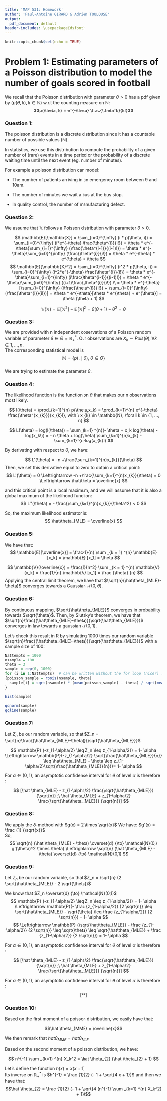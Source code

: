 ```yaml
---
title: 'MAP 531: Homework'
author: 'Paul-Antoine GIRARD & Adrien TOULOUSE'
output: 
  pdf_document: default
header-includes: \usepackage{dsfont}
---
```


```r
knitr::opts_chunk$set(echo = TRUE)
```

# Problem 1: Estimating parameters of a Poisson distribution to model the number of goals scored in football
We recall that the Poisson distribution with parameter $\theta > 0$ has a pdf given by ($p(\theta, k), k \in \mathbb{N})$ w.r.t the counting measure on $\mathbb{N}$:  
$$p(\theta, k) = e^{-\theta} \frac{\theta^k}{k!}$$

### Question 1:

The poisson distribution is a discrete distribution since it has a countable number of possible values ($\mathbb{N}$).

In statistics, we use this distribution to compute the probability of a given number of (rare) events in a time period or the probability of a discrete waiting time until the next event (eg. number of minutes).

For example a poisson distribution can model:

* The number of patients arriving in an emergency room between 9 and 10am.

* The number of minutes we wait a bus at the bus stop.

* In quality control, the number of manufacturing defect.


### Question 2:

We assume that $\mathbb{X}$ follows a Poisson distribution with parameter $\theta > 0$.  

$$
\mathbb{E}[\mathbb{X}] = \sum_{i=0}^{\infty} (i * p(\theta, i)) = \sum_{i=0}^{\infty} (i*e^{-\theta} \frac{\theta^{i}}{i!}) = \theta * e^{-\theta}\sum_{i=1}^{\infty} (\frac{\theta^{i-1}}{(i-1)!}) = \theta * e^{-\theta}\sum_{i=0}^{\infty} (\frac{\theta^{i}}{i!}) = \theta * e^{-\theta} * e^{\theta} = \theta  
$$
$$
\mathbb{E}[\mathbb{X}^2] = \sum_{i=0}^{\infty} (i^2 * p(\theta, i)) = \sum_{i=0}^{\infty} (i^2*e^{-\theta} \frac{\theta^{i}}{i!}) = \theta * e^{-\theta}\sum_{i=1}^{\infty} (i\frac{\theta^{i-1}}{(i-1)!}) = \theta * e^{-\theta}\sum_{i=0}^{\infty} ((i+1)\frac{\theta^{i}}{i!}) \\
= \theta * e^{-\theta}[\sum_{i=0}^{\infty} (i\frac{\theta^{i}}{i!}) + \sum_{i=0}^{\infty} (\frac{\theta^{i}}{i!})] = \theta * e^{-\theta}[\theta * e^{\theta} + e^{\theta}] = \theta (\theta + 1)
$$

$$
\mathbb{V} (\mathbb{X}) = \mathbb{E}[\mathbb{X}^2] - \mathbb{E}[\mathbb{X}]^2 = \theta (\theta + 1) - \theta^2 = \theta
$$

### Question 3:

We are provided with n independent observations of a Poisson random variable of parameter $\theta \in \Theta = \mathbb{R_+^*}$. Our observations are $X_k \sim Pois (\theta), \forall k \in {1, ..., n}$.  
The corresponding statistical model is $$\mathbb{M} = \{p(.\mid \theta),\ \theta \in\Theta \}$$  
We are trying to estimate the parameter $\theta$. 

### Question 4:

The likelihood function is the function on $\theta$ that makes our n observations most likely. 

$$
l(\theta) = \prod_{k=1}^{n} p(\theta,x_k) = \prod_{k=1}^{n} e^{-\theta} \frac{\theta^{x_{k}}}{x_{k}!}, with \ x_{k} \in \mathbb{N}, \forall k \in {1, ..., n}
$$ 

$$
L(\theta) = log(l(\theta)) = \sum_{k=1} ^{n}(- \theta + x_k log(\theta) - log(x_k!)) = - n \theta + log(\theta) \sum_{k=1}^{n}x_{k} - \sum_{k=1}^{n}log(x_{k}!)
$$

By derivating with respect to $\theta$, we have:

$$
L'(\theta) = -n +\frac{\sum_{k=1}^{n}x_{k}}{\theta} 
$$
Then, we set this derivative equal to zero to obtain a critical point:
$$
L'(\theta) = 0 \Leftrightarrow -n +\frac{\sum_{k=1}^{n}x_{k}}{\theta} = 0 \Leftrightarrow \hat\theta = \overline{x}
$$

and this critical point is a local maximum, and we will assume that it is also a global maximum of the likelihood function:
$$
L''(\theta) = - \frac{\sum_{k=1}^{n}x_{k}}{\theta^2} < 0
$$

So, the maximum likelihood estimator is:
$$
\hat\theta_{MLE} = \overline{x}
$$

### Question 5:

We have that:
$$
\mathbb{E}[\overline{x}] = \frac{1}{n} \sum _{k = 1} ^{n} \mathbb{E} [x_k] = \mathbb{E} [x_1] = \theta
$$

$$
\mathbb{V}(\overline{x}) = \frac{1}{n^2} \sum _{k = 1} ^{n} \mathbb{V} (x_k) = \frac{1}{n} \mathbb{V} [x_1] = \frac {\theta} {n}
$$
Applying the central limit theorem, we have that $\sqrt{n}(\hat\theta_{MLE}-\theta)$ converges towards a Gaussian $\mathcal{N}(0,\theta)$.

### Question 6:

By continuous mapping, $\sqrt{\hat\theta_{MLE}}$ converges in probability towards $\sqrt{\theta}$.
Then, by Slutsky's theorem, we have that $\sqrt{n}\frac{(\hat\theta_{MLE}-\theta)}{\sqrt{\hat\theta_{MLE}}}$ converges in law towards a gaussian $\mathcal{N}(0,1)$.

Let's check this result in R by simulating 1000 times our random variable $\sqrt{n}\frac{(\hat\theta_{MLE}-\theta)}{\sqrt{\hat\theta_{MLE}}}$ with a sample size of 100: 

```r
Nattempts = 1000
nsample = 100
theta = 3
sample = rep(0, 1000)
for (i in 1:Nattempts)  # can be written without the for loop (nicer) !
{poisson_sample = rpois(nsample, theta)
  sample[i] = sqrt(nsample) * (mean(poisson_sample) - theta) / sqrt(mean(poisson_sample))
}  

hist(sample)
```

```r
qqnorm(sample)
qqline(sample)
```

### Question 7:

Let $Z_n$ be our random variable, so that $Z_n = \sqrt{n}\frac{(\hat\theta_{MLE}-\theta)}{\sqrt{\hat\theta_{MLE}}}$

$$
\mathbb{P} (-z_{1-\alpha/2} \leq Z_n \leq z_{1-\alpha/2}) = 1- \alpha \Leftrightarrow \mathbb{P}(-z_{1-\alpha/2} \sqrt{\frac{\hat\theta_{MLE}}{n}} \leq \hat\theta_{MLE} - \theta \leq z_{1-\alpha/2}\sqrt{\frac{\hat\theta_{MLE}}{n}})= 1- \alpha
$$

For $\alpha \in (0, 1)$,  an asymptotic confidence interval for $\theta$ of level $\alpha$ is therefore : 

$$
[\hat \theta_{MLE} - z_{1-\alpha/2} \frac{\sqrt{\hat\theta_{MLE}}}{\sqrt{n}} ;\ \hat \theta_{MLE} + z_{1-\alpha/2} \frac{\sqrt{\hat\theta_{MLE}}} {\sqrt{n}}]
$$

### Question 8:

We apply the $\delta$-method with $g(x) = 2 \times \sqrt{x}$
We have: $g'(x) = \frac {1} {\sqrt{x}}$  
So, 
$$
\sqrt{n} (\hat \theta_{MLE} - \theta) \overset{d} {\to} \mathcal{N}(0,\ g'(\theta)^2 \times \theta) \Leftrightarrow \sqrt{n} (\hat \theta_{MLE} - \theta) \overset{d} {\to} \mathcal{N}(0,1)
$$

### Question 9:

Let $Z_n$ be our random variable, so that $Z_n = \sqrt{n} (2 \sqrt{\hat\theta_{MLE}} - 2 \sqrt{\theta})$

We know that $Z_n \overset{d} {\to} \mathcal{N}(0,1)$
$$
\mathbb{P} (-z_{1-\alpha/2} \leq Z_n \leq z_{1-\alpha/2}) = 1- \alpha \Leftrightarrow \mathbb{P}(- \frac {z_{1-\alpha/2}} {2 \sqrt{n}} \leq \sqrt{\hat\theta_{MLE}} - \sqrt{\theta} \leq \frac {z_{1-\alpha/2}} {2 \sqrt{n}}) = 1- \alpha
$$
$$
 \Leftrightarrow \mathbb{P} (\sqrt{\hat\theta_{MLE}} - \frac {z_{1-\alpha/2}} {2 \sqrt{n}} \leq \sqrt{\theta} \leq \sqrt{\hat\theta_{MLE}} + \frac {z_{1-\alpha/2}} {2 \sqrt{n}}) = 1- \alpha 
$$

For $\alpha \in (0, 1)$,  an asymptotic confidence interval for $\theta$ of level $\alpha$ is therefore : 

$$
[\hat \theta_{MLE} - z_{1-\alpha/2} \frac{\sqrt{\hat\theta_{MLE}}}{\sqrt{n}} ;\ \hat \theta_{MLE} + z_{1-\alpha/2} \frac{\sqrt{\hat\theta_{MLE}}} {\sqrt{n}}]
$$

For $\alpha \in (0, 1)$,  an asymptotic confidence interval for $\theta$ of level $\alpha$ is therefore : 

$$
[**]
$$

### Question 10:

Based on the first moment of a poisson distribution, we easily have that:

$$\hat \theta_{MME} = \overline{x}$$

We then remark that $hat \theta_{MME} = hat \theta_{MLE}$

Based on the second moment of a poisson distribution, we have:

$$
n^{-1} \sum _{k=1} ^{n} X_k^2 = \hat \theta_{2} (\hat \theta_{2} + 1)
$$

Let's define the function $h(x) = x(x + 1)$  
Its inverse on $\mathbb{R}_+^*$ is $h^{-1} = \frac {1}{2} (- 1 + \sqrt{4 x + 1})$ and then we have that:
$$\hat \theta_{2} = \frac {1}{2} (- 1 + \sqrt{4 (n^{-1} \sum _{k=1} ^{n} X_k^2) + 1})$$